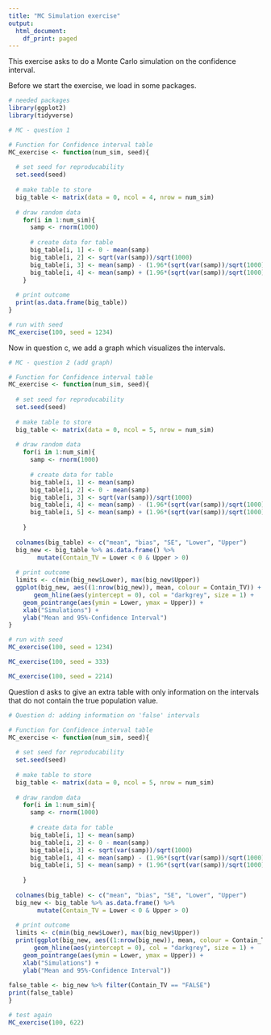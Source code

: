 ```yaml
---
title: "MC Simulation exercise"
output:
  html_document:
    df_print: paged
---
```


This exercise asks to do a Monte Carlo simulation on the confidence interval. 

Before we start the exercise, we load in some packages.

```r
# needed packages
library(ggplot2)
library(tidyverse)
```



```r
# MC - question 1

# Function for Confidence interval table
MC_exercise <- function(num_sim, seed){
  
  # set seed for reproducability
  set.seed(seed)
  
  # make table to store
  big_table <- matrix(data = 0, ncol = 4, nrow = num_sim)
    
  # draw random data
    for(i in 1:num_sim){
      samp <- rnorm(1000)
      
      # create data for table
      big_table[i, 1] <- 0 - mean(samp)
      big_table[i, 2] <- sqrt(var(samp))/sqrt(1000)
      big_table[i, 3] <- mean(samp) - (1.96*(sqrt(var(samp))/sqrt(1000)))
      big_table[i, 4] <- mean(samp) + (1.96*(sqrt(var(samp))/sqrt(1000)))
    }
  
  # print outcome
  print(as.data.frame(big_table))
}

# run with seed
MC_exercise(100, seed = 1234)
```



Now in question c, we add a graph which visualizes the intervals.



```r
# MC - question 2 (add graph)

# Function for Confidence interval table
MC_exercise <- function(num_sim, seed){
  
  # set seed for reproducability
  set.seed(seed)
  
  # make table to store
  big_table <- matrix(data = 0, ncol = 5, nrow = num_sim)
    
  # draw random data
    for(i in 1:num_sim){
      samp <- rnorm(1000)
      
      # create data for table
      big_table[i, 1] <- mean(samp)
      big_table[i, 2] <- 0 - mean(samp)
      big_table[i, 3] <- sqrt(var(samp))/sqrt(1000)
      big_table[i, 4] <- mean(samp) - (1.96*(sqrt(var(samp))/sqrt(1000)))
      big_table[i, 5] <- mean(samp) + (1.96*(sqrt(var(samp))/sqrt(1000)))
      
    }
  
  colnames(big_table) <- c("mean", "bias", "SE", "Lower", "Upper")
  big_new <- big_table %>% as.data.frame() %>% 
        mutate(Contain_TV = Lower < 0 & Upper > 0)
  
  # print outcome
  limits <- c(min(big_new$Lower), max(big_new$Upper))
  ggplot(big_new, aes((1:nrow(big_new)), mean, colour = Contain_TV)) + 
       geom_hline(aes(yintercept = 0), col = "darkgrey", size = 1) +
    geom_pointrange(aes(ymin = Lower, ymax = Upper)) +
    xlab("Simulations") +
    ylab("Mean and 95%-Confidence Interval")
}

# run with seed
MC_exercise(100, seed = 1234)

MC_exercise(100, seed = 333)

MC_exercise(100, seed = 2214)
```


Question d asks to give an extra table with only information on the intervals that do not contain the true population value.


```r
# Question d: adding information on 'false' intervals

# Function for Confidence interval table
MC_exercise <- function(num_sim, seed){
  
  # set seed for reproducability
  set.seed(seed)
  
  # make table to store
  big_table <- matrix(data = 0, ncol = 5, nrow = num_sim)
    
  # draw random data
    for(i in 1:num_sim){
      samp <- rnorm(1000)
      
      # create data for table
      big_table[i, 1] <- mean(samp)
      big_table[i, 2] <- 0 - mean(samp)
      big_table[i, 3] <- sqrt(var(samp))/sqrt(1000)
      big_table[i, 4] <- mean(samp) - (1.96*(sqrt(var(samp))/sqrt(1000)))
      big_table[i, 5] <- mean(samp) + (1.96*(sqrt(var(samp))/sqrt(1000)))
      
    }
  
  colnames(big_table) <- c("mean", "bias", "SE", "Lower", "Upper")
  big_new <- big_table %>% as.data.frame() %>% 
        mutate(Contain_TV = Lower < 0 & Upper > 0)
  
  # print outcome
  limits <- c(min(big_new$Lower), max(big_new$Upper))
  print(ggplot(big_new, aes((1:nrow(big_new)), mean, colour = Contain_TV)) + 
       geom_hline(aes(yintercept = 0), col = "darkgrey", size = 1) +
    geom_pointrange(aes(ymin = Lower, ymax = Upper)) +
    xlab("Simulations") +
    ylab("Mean and 95%-Confidence Interval"))
  
false_table <- big_new %>% filter(Contain_TV == "FALSE")
print(false_table)
}

# test again
MC_exercise(100, 622)

```


